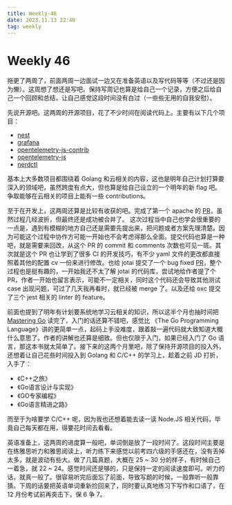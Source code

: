 ```yaml
---
title: Weekly-46
date: 2023.11.13 22:40
tag: weekly
---
```


# Weekly 46

拖更了两周了，前面两周一边面试一边又在准备英语以及写代码等等（不过还是因为懒）。这周想了想还是写吧。保持写周记也算是给自己一个记录，方便之后给自己一个回顾和总结，让自己感觉这段时间没有白过（一些些无用的自我安慰）。

先说开源吧。这两周的开源项目，花了不少时间在阅读代码上。主要有以下几个项目：

- [nest](https://github.com/nestjs/nest)
- [grafana](https://github.com/grafana/grafana/tree/main)
- [opentelemetry-js-contrib](https://github.com/open-telemetry/opentelemetry-js-contrib)
- [opentelemetry-js](https://github.com/open-telemetry/opentelemetry-js)
- [nerdctl](https://github.com/containerd/nerdctl)

基本上大多数项目都围绕着 Golang 和云相关的内容，这也是明年自己计划打算要深入的领域吧，虽然跨度有点大，但也算是给自己设立的一个明年的新 flag 吧。争取能够在云相关的项目上能有一些 contributions。

至于在开发上，这两周还算是比较有收获的吧。完成了第一个 apache 的 [PR](https://github.com/apache/incubator-opendal/pull/3297)，虽然过程几经波折，但最终还是成功被合并了。 这次过程当中自己也学会很重要的一点是，遇到有模糊的地方自己还是需要先提出来，把问题或者方案先理清楚。因为可能这个过程中协作方可能一开始也不会考虑得那么全面。提交代码也算是一种吧，就是需要来回改，从这个 PR 的 commit 和 comments 次数也可见一斑。其次就是这个 PR 也让学到了很多 CI 的开发技巧，有不少 yaml 文件的更改都直接照着其他的配置 cv 一份来进行修改。也给 jotai 提交了一个 bug fixed [PR](https://github.com/pmndrs/jotai/pull/2197)，整个过程也是挺有趣的，一开始我还不太了解 jotai 的代码库，尝试地给作者提了个 PR，作者一开始也留言表示，可能不一定相关，同时这个代码还会导致其他测试 case 出现问题，可过了几天我再看时，就已经被 merge 了。以及还给 oxc 提交了三个 jest 相关的 linter 的 feature。

前面也提到了明年有计划要系统地学习云相关的知识，所以这半个月也抽时间把 [Mastering Go](https://book.douban.com/subject/33474342/) 读完了，入门的话还算不错吧，感觉比 《The Go Programming Language》讲的更简单一点，起码上手没难度，跟着敲一遍代码就大致知道大概什么意思了。作者的讲解也还算是细致。但也仅限于入门，如果已经入门了 Go 语言，那这本书就太简单了。接下来的这两个月里吧，除了保持开源项目的投入外，还想着让自己花些时间投入到 Golang 和 C/C++ 的学习上，趁着之前 JD 打折，入手了：

- 《C++之旅》
- 《Go语言设计与实现》
- 《GO专家编程》
- 《Go语言精进之路》

而至于为啥要学 C/C++ 呢，因为我也还想着能去读一读 Node.JS 相关代码，毕竟自己每天都在用，得要花时间去看看。

英语准备上，这两周的进度算一般吧，单词倒是放了一段时间了。这段时间主要是在练雅思听力和雅思阅读上，听力练下来感觉以前考四六级的手感还在，没有丢掉太多，就是波动有些大。做了几篇真题，大概在 25 ~ 30 分的样子，有时候自己一着急，就 22 ~ 24。感觉时间还是够的，只是保持一定的阅读速度即可。听力的话，就真一般了。很容易听完后面忘了前面，导致写题的时候，一般靠听一般靠猜。下周的话要把英语单词重新捡回来了，同时要认真地练习下写作和口语了，在 12 月份考试前再突击下，保 6 争 7。
